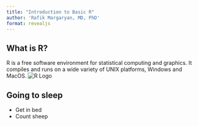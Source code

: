 ```yaml
---
title: "Introduction to Basic R"
author: 'Rafik Margaryan, MD, PhD'
format: revealjs
---
```


## What is R?
R is a free software environment for statistical computing and graphics. It compiles and runs on a wide variety of UNIX platforms, Windows and MacOS.
![R Logo](/workspaces/basic-r/images/Rlogo.png)

## Going to sleep

- Get in bed
- Count sheep
